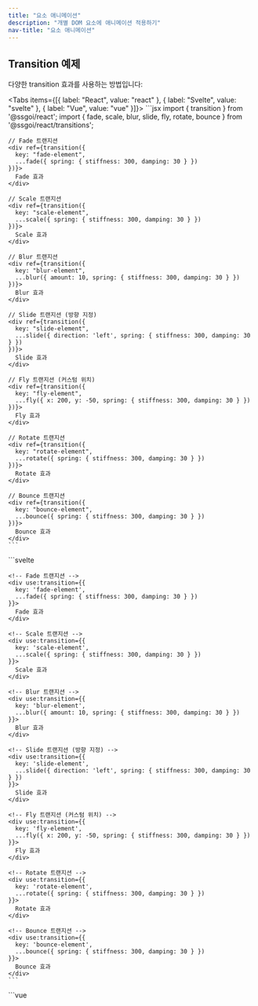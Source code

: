 ```yaml
---
title: "요소 애니메이션"
description: "개별 DOM 요소에 애니메이션 적용하기"
nav-title: "요소 애니메이션"
---
```


## Transition 예제

다양한 transition 효과를 사용하는 방법입니다:

<Tabs items={[{ label: "React", value: "react" }, { label: "Svelte", value: "svelte" }, { label: "Vue", value: "vue" }]}>
  <TabPanel value="react">
    ```jsx
    import { transition } from '@ssgoi/react';
    import { fade, scale, blur, slide, fly, rotate, bounce } from '@ssgoi/react/transitions';

    // Fade 트랜지션
    <div ref={transition({
      key: "fade-element",
      ...fade({ spring: { stiffness: 300, damping: 30 } })
    })}>
      Fade 효과
    </div>

    // Scale 트랜지션
    <div ref={transition({
      key: "scale-element",
      ...scale({ spring: { stiffness: 300, damping: 30 } })
    })}>
      Scale 효과
    </div>

    // Blur 트랜지션
    <div ref={transition({
      key: "blur-element",
      ...blur({ amount: 10, spring: { stiffness: 300, damping: 30 } })
    })}>
      Blur 효과
    </div>

    // Slide 트랜지션 (방향 지정)
    <div ref={transition({
      key: "slide-element",
      ...slide({ direction: 'left', spring: { stiffness: 300, damping: 30 } })
    })}>
      Slide 효과
    </div>

    // Fly 트랜지션 (커스텀 위치)
    <div ref={transition({
      key: "fly-element",
      ...fly({ x: 200, y: -50, spring: { stiffness: 300, damping: 30 } })
    })}>
      Fly 효과
    </div>

    // Rotate 트랜지션
    <div ref={transition({
      key: "rotate-element",
      ...rotate({ spring: { stiffness: 300, damping: 30 } })
    })}>
      Rotate 효과
    </div>

    // Bounce 트랜지션
    <div ref={transition({
      key: "bounce-element",
      ...bounce({ spring: { stiffness: 300, damping: 30 } })
    })}>
      Bounce 효과
    </div>
    ```
  </TabPanel>
  <TabPanel value="svelte">
    ```svelte
    <script>
      import { transition } from '@ssgoi/svelte';
      import { fade, scale, blur, slide, fly, rotate, bounce } from '@ssgoi/svelte/transitions';
    </script>

    <!-- Fade 트랜지션 -->
    <div use:transition={{
      key: 'fade-element',
      ...fade({ spring: { stiffness: 300, damping: 30 } })
    }}>
      Fade 효과
    </div>

    <!-- Scale 트랜지션 -->
    <div use:transition={{
      key: 'scale-element',
      ...scale({ spring: { stiffness: 300, damping: 30 } })
    }}>
      Scale 효과
    </div>

    <!-- Blur 트랜지션 -->
    <div use:transition={{
      key: 'blur-element',
      ...blur({ amount: 10, spring: { stiffness: 300, damping: 30 } })
    }}>
      Blur 효과
    </div>

    <!-- Slide 트랜지션 (방향 지정) -->
    <div use:transition={{
      key: 'slide-element',
      ...slide({ direction: 'left', spring: { stiffness: 300, damping: 30 } })
    }}>
      Slide 효과
    </div>

    <!-- Fly 트랜지션 (커스텀 위치) -->
    <div use:transition={{
      key: 'fly-element',
      ...fly({ x: 200, y: -50, spring: { stiffness: 300, damping: 30 } })
    }}>
      Fly 효과
    </div>

    <!-- Rotate 트랜지션 -->
    <div use:transition={{
      key: 'rotate-element',
      ...rotate({ spring: { stiffness: 300, damping: 30 } })
    }}>
      Rotate 효과
    </div>

    <!-- Bounce 트랜지션 -->
    <div use:transition={{
      key: 'bounce-element',
      ...bounce({ spring: { stiffness: 300, damping: 30 } })
    }}>
      Bounce 효과
    </div>
    ```
  </TabPanel>
  <TabPanel value="vue">
    ```vue
    <template>
      <!-- Fade 트랜지션 -->
      <div v-transition="{
        key: 'fade-element',
        ...fade({ spring: { stiffness: 300, damping: 30 } })
      }">
        Fade 효과
      </div>

      <!-- Scale 트랜지션 -->
      <div v-transition="{
        key: 'scale-element',
        ...scale({ spring: { stiffness: 300, damping: 30 } })
      }">
        Scale 효과
      </div>

      <!-- Blur 트랜지션 -->
      <div v-transition="{
        key: 'blur-element',
        ...blur({ amount: 10, spring: { stiffness: 300, damping: 30 } })
      }">
        Blur 효과
      </div>

      <!-- Slide 트랜지션 (방향 지정) -->
      <div v-transition="{
        key: 'slide-element',
        ...slide({ direction: 'left', spring: { stiffness: 300, damping: 30 } })
      }">
        Slide 효과
      </div>

      <!-- Fly 트랜지션 (커스텀 위치) -->
      <div v-transition="{
        key: 'fly-element',
        ...fly({ x: 200, y: -50, spring: { stiffness: 300, damping: 30 } })
      }">
        Fly 효과
      </div>

      <!-- Rotate 트랜지션 -->
      <div v-transition="{
        key: 'rotate-element',
        ...rotate({ spring: { stiffness: 300, damping: 30 } })
      }">
        Rotate 효과
      </div>

      <!-- Bounce 트랜지션 -->
      <div v-transition="{
        key: 'bounce-element',
        ...bounce({ spring: { stiffness: 300, damping: 30 } })
      }">
        Bounce 효과
      </div>
    </template>

    <script setup>
    import { transition } from '@ssgoi/vue';
    import { fade, scale, blur, slide, fly, rotate, bounce } from '@ssgoi/vue/transitions';
    </script>
    ```
  </TabPanel>
</Tabs>

## 기본 구조

### TransitionConfig 인터페이스

```typescript
interface TransitionConfig {
  spring?: {
    stiffness: number; // 스프링 강성 (기본: 300)
    damping: number; // 감쇠 계수 (기본: 30)
  };
  tick?: (progress: number) => void; // in: 0→1, out: 1→0
  prepare?: (element: HTMLElement) => void; // 애니메이션 시작 전 초기 설정
  onStart?: () => void;
  onEnd?: () => void;
}
```

### 트랜지션 정의

```typescript
interface Transition {
  in?: (element: HTMLElement) => TransitionConfig;
  out?: (element: HTMLElement) => TransitionConfig;
}
```

### 동작 원리

1. **마운트 시**: 요소가 DOM에 추가될 때 `in` 함수 실행
2. **언마운트 시**: 요소가 제거되기 전 `out` 함수 실행
3. **애니메이션**: 스프링 물리 엔진이 progress 생성
   - in: 0 → 1
   - out: 1 → 0
4. **tick 콜백**: 매 프레임마다 호출되어 스타일 업데이트

### 트랜지션 프리셋

```typescript
import { fade, scale /** 등등 */ } from "@ssgoi/react/transitions";
```

## 프레임워크별 사용법

<Tabs items={[{ label: "React", value: "react" }, { label: "Svelte", value: "svelte" }, { label: "Vue", value: "vue" }]}>
  <TabPanel value="react">
    ```jsx
    import { transition } from "@ssgoi/react";

    <div
      ref={transition({
        key: "unique-key",
        in: (element) => ({
          tick: (progress) => {
            element.style.opacity = progress;
            element.style.transform = `translateY(${20 * (1 - progress)}px)`;
          },
        }),
        out: (element) => ({
          tick: (progress) => {
            element.style.opacity = 1 - progress;
          },
        }),
      })}
    >
      Content
    </div>
    ```
  </TabPanel>
  
  <TabPanel value="svelte">
    ```svelte
    <script>
      import { transition } from '@ssgoi/svelte';
    </script>

    <div use:transition={{
      key: 'unique-key',
      in: (element) => ({
        tick: (progress) => {
          element.style.opacity = progress;
          element.style.transform = `translateY(${20 * (1 - progress)}px)`;
        }
      }),
      out: (element) => ({
        tick: (progress) => {
          element.style.opacity = 1 - progress;
        }
      })
    }}>
      Content
    </div>
    ```
  </TabPanel>
  
  <TabPanel value="vue">
    ```vue
    <template>
      <div v-transition="{
        key: 'unique-key',
        in: (element) => ({
          tick: (progress) => {
            element.style.opacity = progress;
            element.style.transform = `translateY(${20 * (1 - progress)}px)`;
          }
        }),
        out: (element) => ({
          tick: (progress) => {
            element.style.opacity = 1 - progress;
          }
        })
      }">
        내용
      </div>
    </template>

    <script setup>
    import { transition } from '@ssgoi/vue';
    </script>
    ```
  </TabPanel>
</Tabs>

## Progress 동작 방식

### in 애니메이션

- progress: 0 → 1
- 요소가 나타날 때 실행
- 투명도 0에서 1로, 작은 크기에서 원래 크기로

### out 애니메이션

- progress: 1 → 0
- 요소가 사라질 때 실행
- 투명도 1에서 0으로, 원래 크기에서 작은 크기로

```jsx
// 예시: in과 out의 차이
{
  in: (element) => ({
    tick: (progress) => {
      // progress: 0 → 1
      element.style.opacity = progress;  // 0 → 1
    }
  }),
  out: (element) => ({
    tick: (progress) => {
      // progress: 1 → 0
      element.style.opacity = progress;  // 1 → 0
    }
  })
}
```

## prepare 콜백

애니메이션이 시작되기 전에 DOM 요소를 준비하는 단계입니다:

```jsx
{
  in: {
    prepare: (element) => {
      // tick이 실행되기 전에 초기 상태 설정
      element.style.willChange = 'opacity, transform';
    },
    tick: (progress) => ({
      opacity: progress,
      transform: `translateY(${20 * (1 - progress)}px)`
    })
  }
}
```

## 주의사항

- `key`는 페이지 내에서 고유해야 함 (돔이 생성되다가 삭제 혹은 삭제되다가 생성되어도 애니메이션 상태를 추적할 수 있도록)
